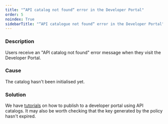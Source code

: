 ```yaml
---
title: "“API catalog not found“ error in the Developer Portal"
order: 5
noindex: True
sidebarTitle: "“API catalogue not found“ error in the Developer Portal"
---
```



<LegacyClassicPortalApi/>

### Description

Users receive an "API catalog not found" error message when they visit the Developer Portal.

### Cause

The catalog hasn't been initialised yet.

### Solution

We have [tutorials](/docs/getting-started/tutorials/publish-api) on how to publish to a developer portal using API catalogs. It may also be worth checking that the key generated by the policy hasn't expired.